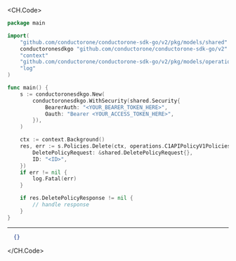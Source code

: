 
<CH.Code>
```go Delete.go
package main

import(
	"github.com/conductorone/conductorone-sdk-go/v2/pkg/models/shared"
	conductoronesdkgo "github.com/conductorone/conductorone-sdk-go/v2"
	"context"
	"github.com/conductorone/conductorone-sdk-go/v2/pkg/models/operations"
	"log"
)

func main() {
    s := conductoronesdkgo.New(
        conductoronesdkgo.WithSecurity(shared.Security{
            BearerAuth: "<YOUR_BEARER_TOKEN_HERE>",
            Oauth: "Bearer <YOUR_ACCESS_TOKEN_HERE>",
        }),
    )

    ctx := context.Background()
    res, err := s.Policies.Delete(ctx, operations.C1APIPolicyV1PoliciesDeleteRequest{
        DeletePolicyRequest: &shared.DeletePolicyRequest{},
        ID: "<ID>",
    })
    if err != nil {
        log.Fatal(err)
    }

    if res.DeletePolicyResponse != nil {
        // handle response
    }
}
```
---

```json Example Response
  {}
```
</CH.Code>
